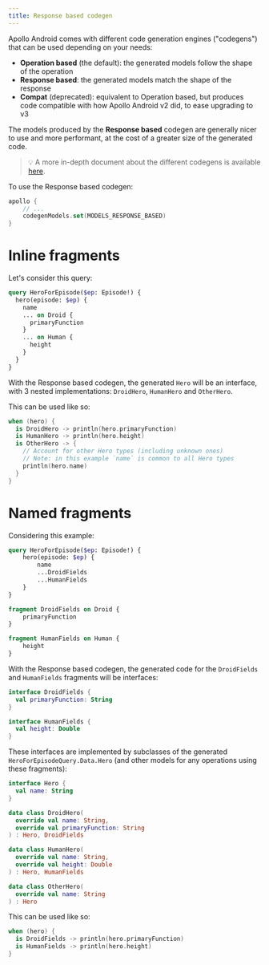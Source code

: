 ```yaml
---
title: Response based codegen
---
```


Apollo Android comes with different code generation engines ("codegens") that can be used depending on your needs:

- **Operation based** (the default): the generated models follow the shape of the operation
- **Response based**: the generated models match the shape of the response
- **Compat** (deprecated): equivalent to Operation based, but produces code compatible with how Apollo Android v2 did, to ease upgrading to v3

The models produced by the **Response based** codegen are generally nicer to use and more performant, at the cost of a greater size of the generated code.

> 💡 A more in-depth document about the different codegens is available [here](https://github.com/apollographql/apollo-android/blob/dev-3.x/design-docs/Codegen.md).


To use the Response based codegen:

```kotlin:title=build.gradle.kts
apollo {
    // ...
    codegenModels.set(MODELS_RESPONSE_BASED)
}
```

# Inline fragments

Let's consider this query:

```graphql{4-9}:title=HeroQuery.graphql
query HeroForEpisode($ep: Episode!) {
  hero(episode: $ep) {
    name
    ... on Droid {
      primaryFunction
    }
    ... on Human {
      height
    }
  }
}
```

With the Response based codegen, the generated `Hero` will be an interface, with 3 nested implementations: `DroidHero`, `HumanHero` and `OtherHero`.

This can be used like so:

```kotlin
when (hero) {
  is DroidHero -> println(hero.primaryFunction)
  is HumanHero -> println(hero.height)
  is OtherHero -> {
    // Account for other Hero types (including unknown ones)
    // Note: in this example `name` is common to all Hero types
    println(hero.name)
  }
}
```

# Named fragments

Considering this example:

```graphql{9-15}:title=HeroQuery.graphql
query HeroForEpisode($ep: Episode!) {
    hero(episode: $ep) {
        name
        ...DroidFields
        ...HumanFields
    }
}

fragment DroidFields on Droid {
    primaryFunction
}

fragment HumanFields on Human {
    height
}
```

With the Response based codegen, the generated code for the `DroidFields` and `HumanFields` fragments will be interfaces:

```kotlin
interface DroidFields {
  val primaryFunction: String
}

interface HumanFields {
  val height: Double
}
```

These interfaces are implemented by subclasses of the generated `HeroForEpisodeQuery.Data.Hero` (and other models for any operations using
these fragments):

```kotlin:title=HeroForEpisodeQuery.kt
interface Hero {
  val name: String
}

data class DroidHero(
  override val name: String,
  override val primaryFunction: String
) : Hero, DroidFields

data class HumanHero(
  override val name: String,
  override val height: Double
) : Hero, HumanFields

data class OtherHero(
  override val name: String
) : Hero
```

This can be used like so:

```kotlin
when (hero) {
  is DroidFields -> println(hero.primaryFunction)
  is HumanFields -> println(hero.height)
}
```
